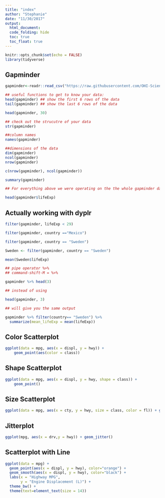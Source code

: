 ```yaml
---
title: "index"
author: "Stephanie"
date: "11/30/2017"
output: 
  html_document:
  code_folding: hide
  toc: true
  toc_float: true
---
```


```r
knitr::opts_chunk$set(echo = FALSE)
library(tidyverse)
```

## Gapminder

```r

gapminder<-readr::read_csv("https://raw.githubusercontent.com/OHI-Science/data-science-training/master/data/gapminder.csv")

## useful functions to get to know your data:
head(gapminder) ## show the first 6 rows of the data
tail(gapminder) ## show the last 6 rows of the data

head(gapminder, 30)

## check out the strucutre of your data
str(gapminder)

##column names
names(gapminder)

##dimensions of the data
dim(gapminder)
ncol(gapminder)
nrow(gapminder)

c(nrow(gapminder), ncol(gapminder))

summary(gapminder)

## For everything above we were operating on the the whole gapminder dataset.

head(gapminder$lifeExp)

```

## Actually working with dyplr

```r

filter(gapminder, lifeExp < 29)

filter(gapminder, country =="Mexico")

filter(gapminder, country == "Sweden")

Sweden <- filter(gapminder, country == "Sweden")

mean(Sweden$lifeExp)

## pipe operator %>%
## command-shift-M = %>% 

gapminder %>% head(3)

## instead of using 

head(gapminder, 3)

## will give you the same output

gapminder %>% filter(country== "Sweden") %>% 
  summarize(mean_lifeExp = mean(lifeExp))

```

## Color Scatterplot

```r
ggplot(data = mpg, aes(x = displ, y = hwy)) +
    geom_point(aes(color = class))
```

## Shape Scatterplot

```r
ggplot(data = mpg, aes(x = displ, y = hwy, shape = class)) +
    geom_point()
```

## Size Scatterplot

```r
ggplot(data = mpg, aes(x = cty, y = hwy, size = class, color = fl)) + geom_point(alpha = 0.2)

```

## Jitterplot

```r
  
ggplot(mpg, aes(x = drv,y = hwy)) + geom_jitter()

```

## Scatterplot with Line

```r

ggplot(data = mpg) + 
  geom_point(aes(x = displ, y = hwy), color="orange") +
  geom_smooth(aes(x = displ, y = hwy), color="black") + 
  labs(x = "Highway MPG", 
       y = "Engine Displacement (L)") + 
  theme_bw() + 
  theme(text=element_text(size = 14)) 
```